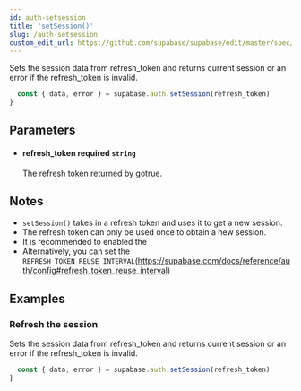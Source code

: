 ```yaml
---
id: auth-setsession
title: 'setSession()'
slug: /auth-setsession
custom_edit_url: https://github.com/supabase/supabase/edit/master/spec/supabase_js_v2_legacy.yml
---
```



Sets the session data from refresh_token and returns current session or an error if the refresh_token is invalid.

```js
  const { data, error } = supabase.auth.setSession(refresh_token)
}
```

## Parameters

<ul className="method-list-group">
  
<li className="method-list-item">
  <h4 className="method-list-item-label">
    <span className="method-list-item-label-name">
      refresh_token
    </span>
    <span className="method-list-item-label-badge required">
      required
    </span>
    <span className="method-list-item-validation">
      <code>string</code>
    </span>
  </h4>
  <div class="method-list-item-description">

The refresh token returned by gotrue.

  </div>
  
</li>

</ul>

## Notes

- `setSession()` takes in a refresh token and uses it to get a new session.
- The refresh token can only be used once to obtain a new session.
- It is recommended to enabled the
- Alternatively, you can set the `REFRESH_TOKEN_REUSE_INTERVAL`(https://supabase.com/docs/reference/auth/config#refresh_token_reuse_interval)

## Examples

### Refresh the session

Sets the session data from refresh_token and returns current session or an error if the refresh_token is invalid.

```js
  const { data, error } = supabase.auth.setSession(refresh_token)
}
```
